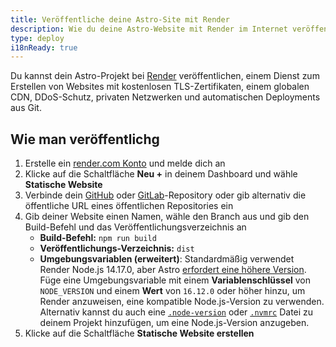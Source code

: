 ```yaml
---
title: Veröffentliche deine Astro-Site mit Render
description: Wie du deine Astro-Website mit Render im Internet veröffenlichst.
type: deploy
i18nReady: true
---
```


Du kannst dein Astro-Projekt bei [Render](https://render.com/) veröffentlichen, einem Dienst zum Erstellen von Websites mit kostenlosen TLS-Zertifikaten, einem globalen CDN, DDoS-Schutz, privaten Netzwerken und automatischen Deployments aus Git.

## Wie man veröffentlichg

1. Erstelle ein [render.com Konto](https://dashboard.render.com/) und melde dich an
2. Klicke auf die Schaltfläche **Neu +** in deinem Dashboard und wähle **Statische Website**
3. Verbinde dein [GitHub](https://github.com/) oder [GitLab](https://about.gitlab.com/)-Repository oder gib alternativ die öffentliche URL eines öffentlichen Repositories ein
4. Gib deiner Website einen Namen, wähle den Branch aus und gib den Build-Befehl und das Veröffentlichungsverzeichnis an
   - **Build-Befehl:** `npm run build`
   - **Veröffentlichungs-Verzeichnis:** `dist`
   - **Umgebungsvariablen (erweitert)**: Standardmäßig verwendet Render Node.js 14.17.0, aber Astro [erfordert eine höhere Version](/de/install/auto/#Voraussetzungen). Füge eine Umgebungsvariable mit einem **Variablenschlüssel** von `NODE_VERSION` und einem **Wert** von `16.12.0` oder höher hinzu, um Render anzuweisen, eine kompatible Node.js-Version zu verwenden. Alternativ kannst du auch eine [`.node-version`](https://render.com/docs/node-version) oder [`.nvmrc`](https://render.com/docs/node-version) Datei zu deinem Projekt hinzufügen, um eine Node.js-Version anzugeben.
5. Klicke auf die Schaltfläche **Statische Website erstellen**
